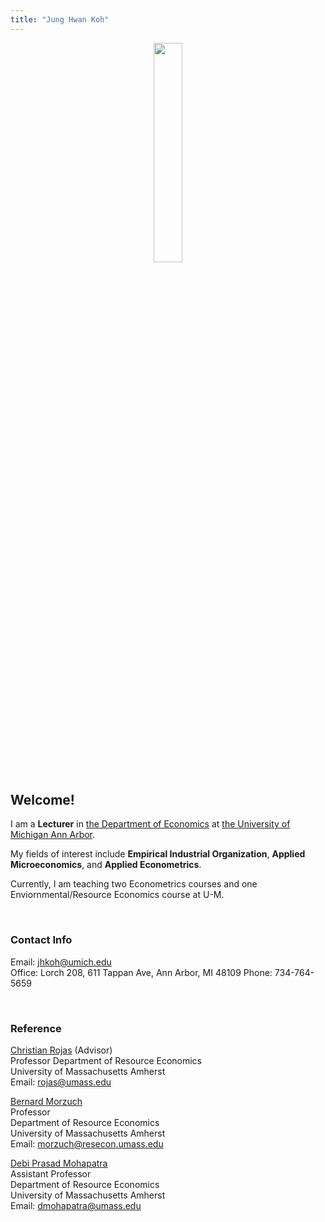 ```yaml
---
title: "Jung Hwan Koh"
---
```


<center>
![](JHKoh.jpg){width=30%}
</center>

## Welcome! 
I am a **Lecturer** in [the Department of Economics](https://lsa.umich.edu/econ) at [the University of Michigan Ann Arbor](https://www.umich.edu/).

My fields of interest include **Empirical Industrial Organization**, **Applied Microeconomics**, and **Applied Econometrics**.

Currently, I am teaching two Econometrics courses and one Enviornmental/Resource Economics course at U-M. 


<br>

### Contact Info
Email: [jhkoh@umich.edu](mailto:jhkoh@umich.edu)  
Office: Lorch 208, 611 Tappan Ave, Ann Arbor, MI 48109
Phone: 734-764-5659


<br>

### Reference
[Christian Rojas](https://www.umass.edu/resec/people/rojas) (Advisor)  
Professor 
Department of Resource Economics  
University of Massachusetts Amherst  
Email: [rojas@umass.edu](mailto:rojas@umass.edu)  

[Bernard Morzuch](https://www.umass.edu/resec/people/morzuch)  
Professor  
Department of Resource Economics  
University of Massachusetts Amherst  
Email: [morzuch@resecon.umass.edu](mailto:morzuch@resecon.umass.edu)  

[Debi Prasad Mohapatra](https://sites.google.com/a/cornell.edu/debi-prasad/)   
Assistant Professor  
Department of Resource Economics  
University of Massachusetts Amherst  
Email: [dmohapatra@umass.edu](mailto:dmohapatra@umass.edu)  
